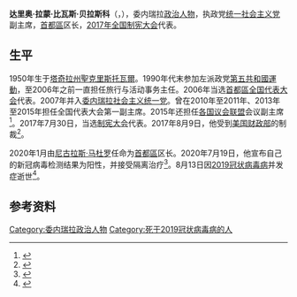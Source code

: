 {{西班牙语姓名|比瓦斯|贝拉斯科}}
{{noteTA
|G1=人名
|1=zh-hans:加拉加斯; zh-hant:卡拉卡斯;
}}
{{Infobox officeholder
| 姓名     = 达里奥·比瓦斯
| 原名     = Darío Vivas
| 图像     = Darío Vivas, Vicepresidente de la Asamblea Legislativa de Venezuela y miembro del Grupo Geopolítico de Latinoamérica y el Caribe (GRULAC), en compañía de José Gavidia, diputado de Venezuela e (8486684250).jpg
| 性别     = 男
| 别名     =
| 职务     = 委内瑞拉[[首都區_(委內瑞拉)|首都區]]区长
| 就任日期 = 2020年1月29日
| 卸任日期 = 2020年8月13日
| 前任     = 卡罗琳娜·塞斯塔里
| 继任     = 
| 职务1    = [[委内瑞拉全国代表大会|委内瑞拉全国代表大会]]第一副主席
| 主席1    = [[迪奥斯达多·卡韦略|迪奥斯达多·卡韦略]]
| 就任日期1= 2013年1月5日
| 卸任日期1= 2015年1月5日
| 主席2    = [[西利亚·弗洛雷斯|西利亚·弗洛雷斯]]
| 就任日期2= 2010年1月5日
| 卸任日期2= 2011年1月5日
| 职务3    = [[委内瑞拉全国代表大会|委内瑞拉全国代表大会]]代表
| 就任日期3= 2016年1月5日
| 卸任日期3= 2020年1月29日
| 选民3    = [[瓦尔加斯州|瓦尔加斯州]]
| 就任日期4= 2006年1月5日
| 卸任日期4= 2016年1月5日
| 选民4    = [[首都區_(委內瑞拉)|首都區]]
| 出生日期 = 1950年6月12日
| 出生地点 = [[委内瑞拉|委内瑞拉]][[塔奇拉州|塔奇拉州]][[聖克里斯托瓦爾_(塔奇拉州)|聖克里斯托瓦爾]]
| 逝世日期 = {{death date and age|2020|8|13|1950|6|12|df=y}}
| 逝世地点 = [[委内瑞拉|委内瑞拉]][[卡拉卡斯|卡拉卡斯]]
| 母校     = 天主教圣罗莎大学
| 职业     = [[政治人物|政治人物]]
| 政党     = [[委内瑞拉统一社会主义党|委内瑞拉统一社会主义党]]
}}
'''达里奥·拉蒙·比瓦斯·贝拉斯科'''（{{lang-es|Darío Ramón Vivas Velasco}}，{{bd|1950年|6月12日|2020年|8月13日|catIdx=Vivas}}），委内瑞拉[[政治人物|政治人物]]，执政党[[委内瑞拉统一社会主义党|统一社会主义党]]副主席，[[首都區_(委內瑞拉)|首都區]]区长，[[2017年委内瑞拉制宪大会选举|2017年全国制宪大会]]代表。

== 生平 ==
1950年生于[[塔奇拉州|塔奇拉州]][[聖克里斯托瓦爾_(塔奇拉州)|聖克里斯托瓦爾]]。1990年代末参加左派政党[[第五共和國運動|第五共和國運動]]，至2006年之前一直担任旅行与活动事务主任。2006年当选[[首都區_(委內瑞拉)|首都區]][[委内瑞拉全国代表大会|全国代表大会]]代表。2007年并入[[委内瑞拉社会主义统一党|委内瑞拉社会主义统一党]]。曾在2010年至2011年、2013年至2015年担任全国代表大会第一副主席。2015年还担任[[各国议会联盟|各国议会联盟]]会议副主席<ref>{{cite web |author=José Gregorio Silva |title=Darío Vivas: el dirigente oficialista que falleció por covid-19 |url=https://eldiario.com/2020/08/13/dario-vivas-murio-coronavirus/ |language=es |date=2020-08-13 |work=eldiario}}</ref>。2017年7月30日，当选[[2017年委内瑞拉制宪大会选举|制宪大会]]代表。2017年8月9日，他受到[[美国财政部|美国财政部]]的制裁<ref>{{cite web |title=Estados Unidos impuso sanciones a otros ocho funcionarios venezolanos |url=http://www.el-nacional.com/noticias/mundo/estados-unidos-impuso-sanciones-otros-ocho-funcionarios-venezolanos_197901 |publisher=El Nacional |archiveurl=https://web.archive.org/web/20170810171911/http://www.el-nacional.com/noticias/mundo/estados-unidos-impuso-sanciones-otros-ocho-funcionarios-venezolanos_197901 |archivedate=2017-08-10 |language=es |date=2017-08-10}}</ref>。

2020年1月由[[尼古拉斯·马杜罗|尼古拉斯·马杜罗]]任命为[[首都區_(委內瑞拉)|首都區]]区长。2020年7月19日，他宣布自己的新冠病毒检测结果为阳性，并接受隔离治疗<ref>{{cite news|last=|first=|title=Jefe de gobierno de Caracas, también con coronavirus|url=https://www.dw.com/es/jefe-de-gobierno-de-caracas-también-con-coronavirus/a-542a35934|date=2020-07-19|accessdate=2020-07-19|work=[[德国之声|Deutsche Welle]]}}</ref>。8月13日因[[2019冠状病毒病|2019冠状病毒病]]并发症逝世<ref>{{cite web |title=Muere Darío Vivas, el jefe del Gobierno de Caracas, a causa de la covid-19 |url=https://elpais.com/internacional/2020-08-13/muere-el-jefe-del-gobierno-de-caracas-a-causa-de-la-covid-19.html |publisher=[[国家报|El País]] |language=es |date=2020-08-13}}</ref>。

== 参考资料 ==
{{reflist}}

{{DEFAULTSORT:Vivas, Darío}}
{{Authority control}}
[[Category:委内瑞拉政治人物|Category:委内瑞拉政治人物]]
[[Category:死于2019冠状病毒病的人|Category:死于2019冠状病毒病的人]]